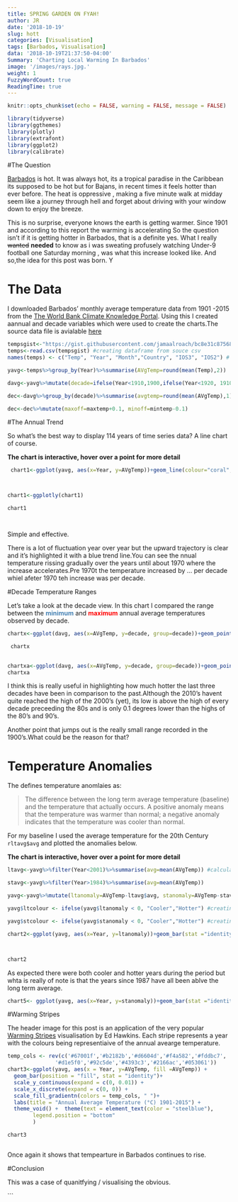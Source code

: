 ```yaml
---
title: SPRING GARDEN ON FYAH!
author: JR
date: '2018-10-19'
slug: hott
categories: [Visualisation]
tags: [Barbados, Visualisation]
data: '2018-10-19T21:37:50-04:00'
Summary: 'Charting Local Warming In Barbados'
image: '/images/rays.jpg.'
weight: 1
FuzzyWordCount: true
ReadingTime: true
---
```


```r
knitr::opts_chunk$set(echo = FALSE, warning = FALSE, message = FALSE)
```


```r
library(tidyverse)
library(ggthemes)
library(plotly)
library(extrafont)
library(ggplot2)
library(calibrate)


```


#The Question

[Barbados](https://www.visitbarbados.org/) is hot. It was always hot, its a tropical paradise in the Caribbean its supposed to be hot but for Bajans, in recent times it feels  hotter than ever before.  The heat is oppressive , making a five minute walk at midday seem like a journey through hell and forget about driving with your window down to enjoy the breeze.

This is no surprise, everyone knows the earth is getting warmer. Since 1901 and according to this report the warming is accelerating
So the question isn't if it is getting hotter in Barbados, that is a definite yes. What I really ~~wanted~~ **needed** to know as i was sweating profusely watching Under-9 football one Saturday morning , was  what this increase looked like. And so,the idea for this post was born.
Y




# The Data

I downloaded Barbados' monthly average temperature data from 1901 -2015 from the [The World Bank Climate Knowledge Portal](http://sdwebx.worldbank.org/climateportal/index.cfm?page=country_historical_climate&ThisRegion=Latin%20America&ThisCcode=BRB). Using this I created  aannual and decade variables which were used to create the charts.The source data file is avialable [here](https://gist.githubusercontent.com/jamaalroach/bc8e31c8756813ad485ec100d921dd25/raw/19d08c5a991afa9ad338ba0183fb6720faa9b5be/temp.csv) 


```r
tempsgist<-"https://gist.githubusercontent.com/jamaalroach/bc8e31c8756813ad485ec100d921dd25/raw/19d08c5a991afa9ad338ba0183fb6720faa9b5be/temp.csv"
temps<-read.csv(tempsgist) #creating dataframe from souce csv
names(temps) <- c("Temp", "Year", "Month","Country", "IOS3", "IOS2") # renaming dataframe columns

yavg<-temps%>%group_by(Year)%>%summarise(AVgTemp=round(mean(Temp),2))  # dataframe with annual average temperatures

davg<-yavg%>%mutate(decade=ifelse(Year<1910,1900,ifelse(Year<1920, 1910,ifelse(Year<1930,1920,ifelse(Year<1940,1930, ifelse(Year<1950,1940, ifelse(Year<1960,1950,ifelse(Year<1970,1960,ifelse(Year<1980,1970,ifelse(Year<1990,1980,ifelse(Year<2000,1990,ifelse(Year<2010,2000,2010)))))))))))) #dataframe with grouping by decades

dec<-davg%>%group_by(decade)%>%summarise(avgtemp=round(mean(AVgTemp),1), maxtemp=round(max(AVgTemp),1), mintemp=round(min(AVgTemp),1)) #calculating maximum, average and and minimum temperature by decade

dec<-dec%>%mutate(maxoff=maxtemp+0.1, minoff=mintemp-0.1)

```


#The Annual Trend


So what's the best way to display 114 years of time series data? A line chart of course.

**The chart is interactive, hover over a point for more detail**

```r
 chart1<-ggplot(yavg, aes(x=Year, y=AVgTemp))+geom_line(colour="coral", size=0.6)+theme(panel.grid = element_line(colour = "white"))+theme(axis.title.x = element_blank(), axis.ticks = element_line(color = "white"), axis.text = element_text(colour="gray59"))+geom_smooth()+theme(panel.background=element_rect(fill= "white"), plot.background = element_rect(fill="white"))+labs(y="Annual Average Temperature (°C)")+theme(axis.title.y = element_text(color="coral", face="bold"))



chart1<-ggplotly(chart1)

chart1




```
Simple and effective.

There is a lot of fluctuation year over year but the upward trajectory is clear and it's highlighted it with a blue trend line.You can see the nnual temperature rissing gradually over the years until about 1970 where the increase accelerates.Pre 1970t the temperature increased by ... per decade whiel afeter 1970 teh increase was   per decade.




#Decade Temperature Ranges


Let's take a look at the decade view. In this chart I compared the range between the **<span style="color:steelblue">minimum</span>** and **<span style="color:red">maximum</span>** annual average temperatures observed by decade. 









```r
chartx<-ggplot(davg, aes(x=AVgTemp, y=decade, group=decade))+geom_point(aes(color=AVgTemp),pch=15, size=5)+scale_colour_gradient(low="steelblue",high="firebrick1")     +scale_y_continuous(trans = "reverse", labels=davg$decade, breaks = davg$decade)+theme(panel.background = element_rect(fill = "black"), panel.grid.minor = element_line(colour = "black", linetype = 3), panel.grid.major = element_line(colour = "black", linetype = 3))+theme(axis.text.x = element_blank(), axis.ticks = element_blank(),axis.title = element_blank(), legend.position = "top", legend.direction = "horizontal", legend.title = element_text(colour = "black"), legend.background = element_rect(fill = "black"), legend.text = element_text(colour = "white"))+ggtitle("Annual Average Temperature In Decades")+geom_hline(yintercept = c(1895,1905,1915,1925,1935,1945,1955,1965,1975,1985,1995,2005,2015), linetype=3, colour="gray60")+theme(plot.background = element_rect(fill="black"), axis.text.y = element_text(colour="white"),plot.title = element_text(colour = "white", hjust = 0.5))

 chartx
 
```



```r
chartxa<-ggplot(davg, aes(x=AVgTemp, y=decade, group=decade))+geom_point(aes(color=AVgTemp),pch=15, size=5)+scale_colour_gradient(low="steelblue",high="firebrick1")     +scale_y_continuous(trans = "reverse", labels=davg$decade, breaks = davg$decade)+theme(panel.background = element_rect(fill = "white"), panel.grid.minor = element_line(colour = "white", linetype = 3), panel.grid.major = element_line(colour = "white",linetype = 3))+theme (axis.text.x = element_blank(), axis.ticks = element_blank(),axis.title = element_blank(), legend.position = "top", legend.title = element_text(colour = "white"), legend.direction = "horizontal")+ggtitle("Annual Average Temperature In Decades" )+geom_hline(yintercept = c(1895,1905,1915,1925,1935,1945,1955,1965,1975,1985,1995,2005,2015), linetype=3, colour="black")+theme(plot.title = element_text( hjust = 0.5))
chartxa

```

I think this is really useful in highlighting how much hotter the last three decades have been in comparison to the past.Although the 2010's havent quite reached the high of the 2000's (yet), its low is above the high of every decade preceeding the 80s and is only 0.1 degrees lower than the highs of the 80's and 90's.  

Another point that jumps out is the really small range recorded in the 1900's.What could be the reason for that?

# Temperature Anomalies

The defines temperature anomlaies as:

>The difference between the long term average temperature (baseline) and the temperature that actually occurs. A positive anomaly means that the temperature was warmer than normal; a negative anomaly indicates that the temperature was cooler than normal.

For my baseline I used the average temperature for the 20th Century `rltavg$avg` and plotted the anomalies below.

**The chart is interactive, hover over a point for more detail**

```r
ltavg<-yavg%>%filter(Year<2001)%>%summarise(avg=mean(AVgTemp)) #calculating 100 YEAR long term average using years 1901-2000

stavg<-yavg%>%filter(Year>1984)%>%summarise(avg=mean(AVgTemp))

yavg<-yavg%>%mutate(ltanomaly=AVgTemp-ltavg$avg, stanomaly=AVgTemp-stavg$avg) 

yavg$ltcolour <- ifelse(yavg$ltanomaly < 0, "Cooler","Hotter") #creating variable used to assign colour for plotting in long term average chart

yavg$stcolour <- ifelse(yavg$stanomaly < 0, "Cooler","Hotter") #creating variable used to assign colour for plotting in short term average chart

chart2<-ggplot(yavg, aes(x=Year, y=ltanomaly))+geom_bar(stat ="identity",aes(fill=ltcolour))+scale_fill_manual(values=c(Hotter="firebrick1",Cooler="steelblue"))+theme(legend.title=element_blank(), legend.position="none")+theme(panel.grid.major = element_blank(), panel.grid.minor = element_blank())+theme(panel.background=element_rect(fill= "white"), plot.background = element_rect(fill="white"))+theme(axis.title.x = element_blank(), axis.ticks = element_line(color = "white"), axis.text = element_text(colour = "gray59"))+labs(y="Temperature Anomaly(°C)")+theme(axis.title.y = element_text(color = "firebrick1", face = "bold"))



chart2

```

 As expected there were both cooler and hotter years during the period but whta is really of note is that the years since 1987 have all been ablve the long term average.

```r


chart5<- ggplot(yavg, aes(x=Year, y=stanomaly))+geom_bar(stat ="identity",aes(fill=stcolour))+scale_fill_manual(values=c(Hotter="firebrick1",Cooler="steelblue"))+labs(y="Temperature Anomaly (°C)")+theme_fivethirtyeight()+  theme(legend.title=element_blank(), legend.position="none")+theme(panel.grid.major = element_blank(), panel.grid.minor = element_blank())+theme(plot.title = element_text(color = "gray", face="bold"))


```












#Warming Stripes 


The header image for this post is an application of the very popular [Warming Stripes](http://www.climate-lab-book.ac.uk/2018/warming-stripes/) visualisation by Ed Hawkins.
Each stripe represents a year with the colours being representiaive of the annual avearge temperature. 


```r
temp_cols <- rev(c('#67001f','#b2182b','#d6604d','#f4a582','#fddbc7',
               '#d1e5f0','#92c5de','#4393c3','#2166ac','#053061'))
chart3<-ggplot(yavg, aes(x = Year, y=AVgTemp, fill =AVgTemp)) +
  geom_bar(position = "fill", stat = "identity")+
  scale_y_continuous(expand = c(0, 0.01)) +
  scale_x_discrete(expand = c(0, 0)) +
  scale_fill_gradientn(colors = temp_cols, " ")+
  labs(title = "Annual Average Temperature (°C) 1901-2015") +
  theme_void() +  theme(text = element_text(color = "steelblue"),
        legend.position = "bottom"
        )

chart3



```
Once again it shows that tempearture in Barbados continues to rise.


#Conclusion

This was a case of quanitfying / visualising the obvious.

```


